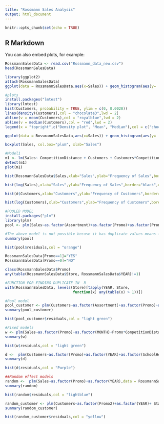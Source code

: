 ```yaml
---
title: "Rossmann Sales Analysis"
output: html_document
---
```


```r
knitr::opts_chunk$set(echo = TRUE)
```

## R Markdown


You can also embed plots, for example:


```r
RossmannSalesData <- read.csv("Rossmann_data_new.csv")
head(RossmannSalesData)
```

```r
library(ggplot2)
attach(RossmannSalesData)
ggplot(data = RossmannSalesData,aes(x=Sales)) + geom_histogram(aes(y= ..density..),binwidth = 10,colour="Red",fill="white") + geom_density(alpha="0.6",fill="white")
```

```r
#plots
install.packages("lmtest")
library(lmtest)
hist(Customers, probability = TRUE, ylim = c(0, 0.0020))
lines(density(Customers),col = "chocolate3",lwd = 2)
abline(v = mean(Customers),col = "royalblue",lwd = 2)
abline(v = median(Customers),col = "red",lwd = 2)
legend(x = "topright",c("Density plot", "Mean", "Median"),col = c("chocolate3", "royalblue", "red"),lwd = c(2, 2, 2))
```

```r
ggplot(data = RossmannSalesData,aes(x=Sales)) + geom_histogram(aes(y= ..density..),binwidth = 10,colour="blue",fill="red") + geom_density(alpha="0.6",fill="white")
```

```r
boxplot(Sales, col.box="plum", xlab="Sales")
```

```r
#Model1
m1 <- lm(Sales~ CompetitionDistance + Customers + Customers*CompetitionDistance)
dwtest(m1)
plot(m1)
```

```r
hist(RossmannSalesData$Sales,xlab="Sales",ylab="Frequency of Sales",border="black",col = "lightblue")
```

```r
hist(log(Sales),xlab="Sales",ylab="Frequency of Sales",border="black",col = "lightblue")
```

```r
hist(d$Customers,xlab="Customers",ylab="Frequency of Customers",border="black",col = "Green")
```

```r
hist(log(Customers),xlab="Customers",ylab="Frequency of Customers",border="black",col = "Green")
```

```r
#POOLED MODEL
install.packages("plm")
library(plm)
pool <- plm(Sales~as.factor(Assortment)+as.factor(Promo)+as.factor(Promo2)+as.factor(MONTH)+as.factor(YEAR)+Promo*CompetitionDistance,index = c("Store"),data = RossmannSalesData,model = "pooling")
```

```r
#The above model is not possible becuse it has duplicate values means for this model to work plm require id and year to be unique
summary(pool)
```

```r
hist(pool$residuals,col = "orange")
```

```r
RossmannSalesData[Promo==1]="YES"
RossmannSalesData[Promo==0]="NO"

class(RossmannSalesData$Promo)
any(table(RossmannSalesData$Store, RossmannSalesData$YEAR)!=1)
```

```r
#FUNCTION FOR FINDING DUPLICATE IN  R
with(RossmannSalesData, levels(Store)[tapply(YEAR, Store,
                               function(x) any(table(x) > 1))])
```

```r
#Pool model
pool_customer <- plm(Customers~as.factor(Assortment)+as.factor(Promo)+as.factor(Promo2)+as.factor(MONTH)+as.factor(YEAR)+Promo*CompetitionDistance,index = "Store",data = d,model = "pooling")
summary(pool_customer)
```

```r
hist(pool_customer$residuals,col = "light green")
```

```r
#Fixed models
w <- plm(Sales~as.factor(Promo)+as.factor(MONTH)+Promo*CompetitionDistance,index = "Store",data = RossmannSalesData,model = "within")
summary(w)
```

```r
hist(w$residuals,col = "light green")
```

```r
d <-  plm(Customers~as.factor(Promo)+as.factor(YEAR)+as.factor(SchoolHoliday),index = "Store",data = RossmannSalesData,model = "within")
summary(d)
```

```r
hist(d$residuals,col = "Purple")
```

```r
##Random effect models
random <-  plm(Sales~as.factor(Promo)+as.factor(YEAR),data = RossmannSalesData,index = c("Store"),model = "random")
summary(random)
```

```r
hist(random$residuals,col = "lightblue")
```

```r
random_customer <- plm(Customers~as.factor(Promo2)+as.factor(YEAR)+ StateHoliday,data = RossmannSalesData,index = c("Store"),model = "random")
summary(random_customer)
```

```r
hist(random_customer$residuals,col = "yellow")
```



